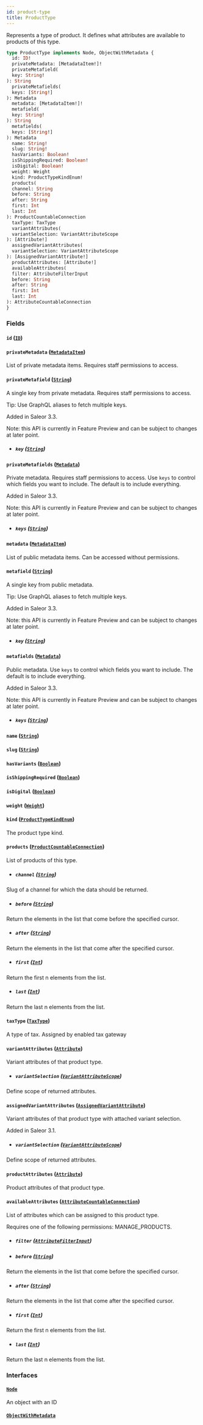 ```yaml
---
id: product-type
title: ProductType
---
```



Represents a type of product. It defines what attributes are available to products of this type.

```graphql
type ProductType implements Node, ObjectWithMetadata {
  id: ID!
  privateMetadata: [MetadataItem!]!
  privateMetafield(
  key: String!
): String
  privateMetafields(
  keys: [String!]
): Metadata
  metadata: [MetadataItem!]!
  metafield(
  key: String!
): String
  metafields(
  keys: [String!]
): Metadata
  name: String!
  slug: String!
  hasVariants: Boolean!
  isShippingRequired: Boolean!
  isDigital: Boolean!
  weight: Weight
  kind: ProductTypeKindEnum!
  products(
  channel: String
  before: String
  after: String
  first: Int
  last: Int
): ProductCountableConnection
  taxType: TaxType
  variantAttributes(
  variantSelection: VariantAttributeScope
): [Attribute!]
  assignedVariantAttributes(
  variantSelection: VariantAttributeScope
): [AssignedVariantAttribute!]
  productAttributes: [Attribute!]
  availableAttributes(
  filter: AttributeFilterInput
  before: String
  after: String
  first: Int
  last: Int
): AttributeCountableConnection
}
```


### Fields

#### `id` ([`ID`](../../../developer/api-reference/scalars/id))




#### `privateMetadata` ([`MetadataItem`](../../../developer/api-reference/objects/metadata-item))

List of private metadata items. Requires staff permissions to access.


#### `privateMetafield` ([`String`](../../../developer/api-reference/scalars/string))

A single key from private metadata. Requires staff permissions to access.

Tip: Use GraphQL aliases to fetch multiple keys.

Added in Saleor 3.3.

Note: this API is currently in Feature Preview and can be subject to changes at later point.
- ##### `key` ([`String`](../../../developer/api-reference/scalars/string))




#### `privateMetafields` ([`Metadata`](../../../developer/api-reference/scalars/metadata))

Private metadata. Requires staff permissions to access. Use `keys` to control which fields you want to include. The default is to include everything.

Added in Saleor 3.3.

Note: this API is currently in Feature Preview and can be subject to changes at later point.
- ##### `keys` ([`String`](../../../developer/api-reference/scalars/string))




#### `metadata` ([`MetadataItem`](../../../developer/api-reference/objects/metadata-item))

List of public metadata items. Can be accessed without permissions.


#### `metafield` ([`String`](../../../developer/api-reference/scalars/string))

A single key from public metadata.

Tip: Use GraphQL aliases to fetch multiple keys.

Added in Saleor 3.3.

Note: this API is currently in Feature Preview and can be subject to changes at later point.
- ##### `key` ([`String`](../../../developer/api-reference/scalars/string))




#### `metafields` ([`Metadata`](../../../developer/api-reference/scalars/metadata))

Public metadata. Use `keys` to control which fields you want to include. The default is to include everything.

Added in Saleor 3.3.

Note: this API is currently in Feature Preview and can be subject to changes at later point.
- ##### `keys` ([`String`](../../../developer/api-reference/scalars/string))




#### `name` ([`String`](../../../developer/api-reference/scalars/string))




#### `slug` ([`String`](../../../developer/api-reference/scalars/string))




#### `hasVariants` ([`Boolean`](../../../developer/api-reference/scalars/boolean))




#### `isShippingRequired` ([`Boolean`](../../../developer/api-reference/scalars/boolean))




#### `isDigital` ([`Boolean`](../../../developer/api-reference/scalars/boolean))




#### `weight` ([`Weight`](../../../developer/api-reference/objects/weight))




#### `kind` ([`ProductTypeKindEnum`](../../../developer/api-reference/enums/product-type-kind-enum))

The product type kind.


#### `products` ([`ProductCountableConnection`](../../../developer/api-reference/objects/product-countable-connection))

List of products of this type.
- ##### `channel` ([`String`](../../../developer/api-reference/scalars/string))

Slug of a channel for which the data should be returned.


- ##### `before` ([`String`](../../../developer/api-reference/scalars/string))

Return the elements in the list that come before the specified cursor.


- ##### `after` ([`String`](../../../developer/api-reference/scalars/string))

Return the elements in the list that come after the specified cursor.


- ##### `first` ([`Int`](../../../developer/api-reference/scalars/int))

Return the first n elements from the list.


- ##### `last` ([`Int`](../../../developer/api-reference/scalars/int))

Return the last n elements from the list.


#### `taxType` ([`TaxType`](../../../developer/api-reference/objects/tax-type))

A type of tax. Assigned by enabled tax gateway


#### `variantAttributes` ([`Attribute`](../../../developer/api-reference/objects/attribute))

Variant attributes of that product type.
- ##### `variantSelection` ([`VariantAttributeScope`](../../../developer/api-reference/enums/variant-attribute-scope))

Define scope of returned attributes.


#### `assignedVariantAttributes` ([`AssignedVariantAttribute`](../../../developer/api-reference/objects/assigned-variant-attribute))

Variant attributes of that product type with attached variant selection.

Added in Saleor 3.1.
- ##### `variantSelection` ([`VariantAttributeScope`](../../../developer/api-reference/enums/variant-attribute-scope))

Define scope of returned attributes.


#### `productAttributes` ([`Attribute`](../../../developer/api-reference/objects/attribute))

Product attributes of that product type.


#### `availableAttributes` ([`AttributeCountableConnection`](../../../developer/api-reference/objects/attribute-countable-connection))

List of attributes which can be assigned to this product type.

Requires one of the following permissions: MANAGE_PRODUCTS.
- ##### `filter` ([`AttributeFilterInput`](../../../developer/api-reference/inputs/attribute-filter-input))




- ##### `before` ([`String`](../../../developer/api-reference/scalars/string))

Return the elements in the list that come before the specified cursor.


- ##### `after` ([`String`](../../../developer/api-reference/scalars/string))

Return the elements in the list that come after the specified cursor.


- ##### `first` ([`Int`](../../../developer/api-reference/scalars/int))

Return the first n elements from the list.


- ##### `last` ([`Int`](../../../developer/api-reference/scalars/int))

Return the last n elements from the list.


### Interfaces

#### [`Node`](../../../developer/api-reference/interfaces/node) 

An object with an ID


#### [`ObjectWithMetadata`](../../../developer/api-reference/interfaces/object-with-metadata) 






